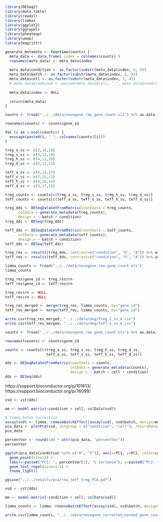 ```r
library(DESeq2)
library(data.table)
library(readxl)
library(limma)
library(ggplot2)
library(ggrepel)
library(pheatmap)
library(umap)
library(magrittr)
```

```r
generate_metadata <- function(counts) {
  meta_data <- data.frame( index = colnames(counts) )
  rownames(meta_data) <- meta_data$index
  
  meta_data$condition <- as.factor(substr(meta_data$index, 6, 6))
  meta_data$batch <- as.factor(substr(meta_data$index, 8, 9)) 
  meta_data$cell <- as.factor(substr(meta_data$index, 1, 4))
  # meta_data$combined <- paste0(meta_data$cell, "_", meta_data$condition)
  
  meta_data$index <- NULL
  
  return(meta_data)
}
```


```r
counts <- fread("../../data/novogene_raw_gene_count.xls") %>% as.data.frame

rownames(counts) <- counts$gene_id

for (i in 1:ncol(counts)) {
  message(paste0(i, " ", colnames(counts)[i]))
}

treg_a_ss <- c(2,10,18)
treg_s_ss <- c(3,11,19)
treg_h_ss <- c(4,12,20)
treg_d_ss <- c(5,13,21)

teff_a_ss <- c(6,14,22)
teff_s_ss <- c(7,15,23)
teff_h_ss <- c(8,16,24)
teff_d_ss <- c(9,17,25)
```

```r
treg_counts <- counts[c(treg_a_ss, treg_s_ss, treg_h_ss, treg_d_ss)]
teff_counts <- counts[c(teff_a_ss, teff_s_ss, teff_h_ss, teff_d_ss)]

treg_dds <- DESeqDataSetFromMatrix(countData = treg_counts,
      colData = generate_metadata(treg_counts),
      design = ~ batch + condition)
treg_dds <- DESeq(treg_dds)

teff_dds <- DESeqDataSetFromMatrix(countData = teff_counts,
      colData = generate_metadata(teff_counts),
      design = ~ batch + condition)
teff_dds <- DESeq(teff_dds)

treg_res <- results(treg_dds, contrast=c("condition", "S", "A")) %>% as.data.frame %>% as.data.table(TRUE)
teff_res <- results(teff_dds, contrast=c("condition", "S", "A")) %>% as.data.frame %>% as.data.table(TRUE)

limma_counts <- fread("../../data/novogene_raw_gene_count.xls")
limma_counts

treg_res$gene_id <- treg_res$rn
teff_res$gene_id <- teff_res$rn

treg_res$rn <- NULL
teff_res$rn <- NULL

treg_res_merged <- merge(treg_res, limma_counts, by="gene_id")
teff_res_merged <- merge(teff_res, limma_counts, by="gene_id")

write.csv(treg_res_merged, "../../data/deg/Treg_S_vs_A.csv")
write.csv(teff_res_merged, "../../data/deg/Teff_S_vs_A.csv")
```






```r
counts <- fread("../../data/novogene_raw_gene_count.xls") %>% as.data.frame

rownames(counts) <- counts$gene_id

counts <- counts[c(treg_a_ss, treg_s_ss, treg_h_ss, treg_d_ss, 
                   teff_a_ss, teff_s_ss, teff_h_ss, teff_d_ss)]

dds <- DESeqDataSetFromMatrix(countData = counts,
                              colData = generate_metadata(counts),
                              design = ~ batch + cell + condition)
dds <- DESeq(dds)
```

https://support.bioconductor.org/p/101613/
https://support.bioconductor.org/p/76099/
```r
vsd <- vst(dds)

mm <- model.matrix(~condition + cell, colData(vsd))

# limma batch correction
assay(vsd) <- limma::removeBatchEffect(assay(vsd), vsd$batch, design=mm)
pca_data <- plotPCA(vsd, intgroup = c("condition", "cell"), returnData=TRUE) %>% as.data.table
pca_data

percentVar <- round(100 * attr(pca_data, "percentVar"))
percentVar

ggplot(pca_data[condition %in% c("A", "S")], aes(x=PC1, y=PC2, color=condition, shape=cell, label=name)) +
  geom_point(size=2) +
  labs(x=paste0("PC1: ", percentVar[1], "% variance"), y=paste0("PC2: ", percentVar[2], "% variance")) +
  geom_text_repel(size=3.5) +
  theme_light()

ggsave("../../results/pca/rna_teff_treg_PCA.pdf")
```

```r
vsd <- vst(dds)

mm <- model.matrix(~condition + cell, colData(vsd))

limma_counts <- limma::removeBatchEffect(assay(vsd), vsd$batch, design=mm)

write.csv(limma_counts, "../../data/novogene_corrected_normed_gene_count.csv")
```